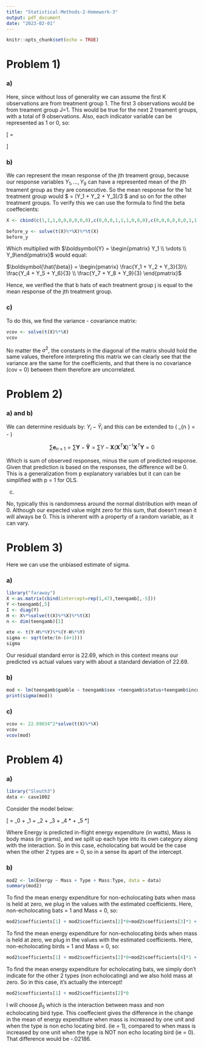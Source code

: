 ---
title: "Statistical-Methods-2-Homework-3"
output: pdf_document
date: "2023-02-01"
---

```{r setup, include=FALSE}
knitr::opts_chunk$set(echo = TRUE)
```

# Problem 1)


### a)

Here, since without loss of generality we can assume the first K observations are from treatment group 1. The first 3 observations would be from treament group J=1. This would be true for the next 2 treament groups, with a total of 9 observations. Also, each indicator variable can be represented as 1 or 0, so:

\[ \boldsymbol{X} = \begin{pmatrix} 1 & 0 & 0 \\ 1 & 0 & 0 \\ 1 & 0 & 0 \\ 0 & 1 & 0 \\ 0 & 1 & 0 \\ 0 & 1 & 0 \\ 0 & 0 & 1 \\  0 & 0 & 1 \\  0 & 0 & 1 \end{pmatrix}\]

### b)

We can represent the mean response of the jth treament group, because our response variables $Y_1, ..., Y_9$ can have a represented mean of the jth treament group as they are consecutive. So the mean response for the 1st treatment group would $ = (Y_1 + Y_2 + Y_3)/3 $ and so on for the other treatment groups. To verify this we can use the formula to find the beta coeffecients:

```{r}

X <- cbind(c(1,1,1,0,0,0,0,0,0),c(0,0,0,1,1,1,0,0,0),c(0,0,0,0,0,0,1,1,1))

before_y <- solve(t(X)%*%X)%*%t(X)
before_y
```

Which multiplied with $\boldsymbol{Y} = \begin{pmatrix} Y_1 \\ \vdots \\ Y_9\end{pmatrix}$ would equal:

$\boldsymbol{\hat{\beta}} = \begin{pmatrix} \frac{Y_1 + Y_2 + Y_3}{3}\\ \frac{Y_4 + Y_5 + Y_6}{3} \\ \frac{Y_7 + Y_8 + Y_9}{3} \end{pmatrix}$

Hence, we verified the that b hats of each treatment group j is equal to the mean response of the jth treatment group. 

### c)

To do this, we find the variance - covariance matrix:

```{r}

vcov <- solve(t(X)%*%X)
vcov
```

No matter the $\sigma^2$, the constants in the diagonal of the matrix should hold the same values, therefore interpreting this matrix we can clearly see that the variance are the same for the coefficients, and that there is no covariance (cov = 0) between them therefore are uncorrelated. 


\newpage

# Problem 2)

### a) and b)

We can determine residuals by: $Y_i - \hat{Y}_i$ and this can be extended to 
\( \boldsymbol{e}_{n \times 1} = \boldsymbol{Y} - \boldsymbol{\hat{Y}} \)

$$ \sum \boldsymbol{e}_{n \times 1} = \sum \boldsymbol{Y} - \boldsymbol{\hat{Y}} = \sum Y - \boldsymbol{X}(\boldsymbol{X}^T\boldsymbol{X})^{-1}\boldsymbol{X}^T\boldsymbol{Y} = 0 $$

Which is sum of observed responses, minus the sum of predicted response. Given that prediction is based on the responses, the difference will be 0. This is a generalization from p explanatory variables but it can can be simplified with p = 1 for OLS. 

c)

No, typically this is randomness around the normal distribution with mean of 0. Although our expected value might zero for this sum, that doesn't mean it will always be 0. This is inherent with a property of a random variable, as it can vary. 

\newpage

# Problem 3)

Here we can use the unbiased estimate of sigma. 

### a)

```{r}
library("faraway")
X <-as.matrix(cbind(intercept=rep(1,47),teengamb[,-5]))
Y <-teengamb[,5]
I <- diag(Y)
H <- X%*%solve(t(X)%*%X)%*%t(X)
n <- dim(teengamb)[1]

ete <- t(Y-H%*%Y)%*%(Y-H%*%Y)
sigma <- sqrt(ete/(n-(4+1)))
sigma
```

Our residual standard error is 22.69, which in this context means our predicted vs actual values vary with about a standard deviation of 22.69. 

### b)

```{r}

mod <- lm(teengamb$gamble ~ teengamb$sex +teengamb$status+teengamb$income+teengamb$verbal)
print(sigma(mod))

```

### c)

```{r}
vcov <- 22.69034^2*solve(t(X)%*%X)
vcov
vcov(mod)
```

\newpage

# Problem 4)

### a)

```{r}
library("Sleuth3")
data <- case1002
```

Consider the model below:

\[ \text{Energy} = \beta_0 + \beta_1 \text{Mass} + \beta_2 \text{Non Echolocating bat} + \beta_3 \text{Non Echolocating Bird} + \beta_4 \text{Mass}*\text{Non Echolocating Bat} + \beta_5 \text{Mass}*\text{Echolocating Bird}\]

Where Energy is predicted in-flight energy expenditure (in watts), Mass is body mass (in grams), and we split up each type into its own category along with the interaction. So in this case, echolocating bat would be the case when the other 2 types are = 0, so in a sense its apart of the intercept. 

### b)

```{r}
mod2 <- lm(Energy ~ Mass + Type + Mass:Type, data = data)
summary(mod2)
```

To find the mean energy expenditure for non-echolocating bats when mass is held at zero, we plug in the values with the estimated coefficients. Here, non-echolocating bats = 1 and Mass = 0, so:

```{r}
mod2$coefficients[1] + mod2$coefficients[2]*0+mod2$coefficients[3]*1 + mod2$coefficients[5]*0*1
```

To find the mean energy expenditure for non-echolocating birds when mass is held at zero, we plug in the values with the estimated coefficients. Here, non-echolocating birds = 1 and Mass = 0, so:

```{r}
mod2$coefficients[1] + mod2$coefficients[2]*0+mod2$coefficients[4]*1 + mod2$coefficients[6]*0*1
```

To find the mean energy expenditure for echolocating bats, we simply don't indicate for the other 2 types (non echolocating) and we also hold mass at zero. So in this case, it's actually the intercept!

```{r}
mod2$coefficients[1] + mod2$coefficients[2]*0
```

I will choose $\beta_5$ which is the interaction between mass and non echolocating bird type. This coeffecient gives the difference in the change in the mean of energy expenditure when mass is increased by one unit and when the type is non echo locating bird. (ie = 1), compared to when mass is increased by one unit when the type is NOT non echo locating bird (ie = 0). That difference would be -.02186. 

